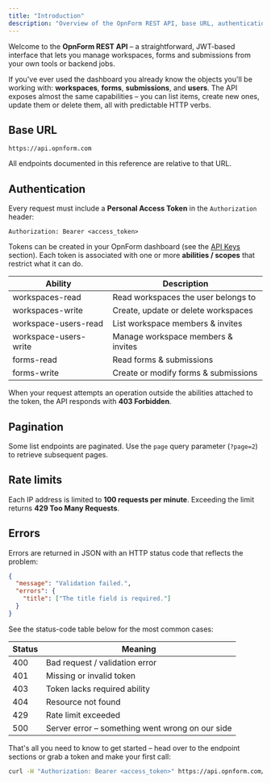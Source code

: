 ```yaml
---
title: "Introduction"
description: "Overview of the OpnForm REST API, base URL, authentication, and rate limits."
---
```


Welcome to the **OpnForm REST API** – a straightforward, JWT-based interface that lets you manage workspaces, forms and submissions from your own tools or backend jobs.

If you've ever used the dashboard you already know the objects you'll be working with: **workspaces**, **forms**, **submissions**, and **users**. The API exposes almost the same capabilities – you can list items, create new ones, update them or delete them, all with predictable HTTP verbs.

## Base URL

```text
https://api.opnform.com
```

All endpoints documented in this reference are relative to that URL.

## Authentication

Every request must include a **Personal Access Token** in the `Authorization` header:

```http
Authorization: Bearer <access_token>
```

Tokens can be created in your OpnForm dashboard (see the [API Keys](./api-keys) section). Each token is associated with one or more **abilities / scopes** that restrict what it can do.

| Ability | Description |
|---------|-------------|
| workspaces-read | Read workspaces the user belongs to |
| workspaces-write | Create, update or delete workspaces |
| workspace-users-read | List workspace members & invites |
| workspace-users-write | Manage workspace members & invites |
| forms-read | Read forms & submissions |
| forms-write | Create or modify forms & submissions |

When your request attempts an operation outside the abilities attached to the token, the API responds with **403 Forbidden**.

## Pagination

Some list endpoints are paginated. Use the `page` query parameter (`?page=2`) to retrieve subsequent pages.

## Rate limits

Each IP address is limited to **100 requests per minute**. Exceeding the limit returns **429 Too Many Requests**.

## Errors

Errors are returned in JSON with an HTTP status code that reflects the problem:

```json
{
  "message": "Validation failed.",
  "errors": {
    "title": ["The title field is required."]
  }
}
```

See the status-code table below for the most common cases:

| Status | Meaning |
|--------|---------|
| 400 | Bad request / validation error |
| 401 | Missing or invalid token |
| 403 | Token lacks required ability |
| 404 | Resource not found |
| 429 | Rate limit exceeded |
| 500 | Server error – something went wrong on our side |

That's all you need to know to get started – head over to the endpoint sections or grab a token and make your first call:

```bash
curl -H "Authorization: Bearer <access_token>" https://api.opnform.com/open/workspaces
```
